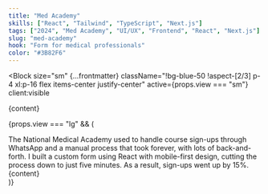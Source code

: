 ```yaml
---
title: "Med Academy"
skills: ["React", "Tailwind", "TypeScript", "Next.js"]
tags: ["2024", "Med Academy", "UI/UX", "Frontend", "React", "Next.js"]
slug: "med-academy"
hook: "Form for medical professionals"
color: "#3B82F6"
---
```




<Block
  size="sm"
  {...frontmatter}
  className="!bg-blue-50 !aspect-[2/3] p-4 xl:p-16 flex items-center justify-center"
  active={props.view === "sm"}
  client:visible
>
  <div class="scale-75">{content}</div>
</Block>

{props.view === "lg" && (

<div className="relative  rounded-2xl overflow-y-auto text-slate-600 overflow-x-hidden md:p-11 p-6 flex flex-col bg-blue-50">
  <Title>{frontmatter.title}</Title>
  <TextBlock>
    The National Medical Academy used to handle course sign-ups through WhatsApp
    and a manual process that took forever, with lots of back-and-forth. I built
    a custom form using React with mobile-first design, cutting the process down
    to just five minutes. As a result, sign-ups went up by 15%.
  </TextBlock>
  <Skills
    skills={frontmatter.skills}
    highlight={"hover:text-blue-500"}
    className="mb-20"
  />
  <div className="md:absolute top-1/4 right-20 ">{content}</div>
</div>
)}
